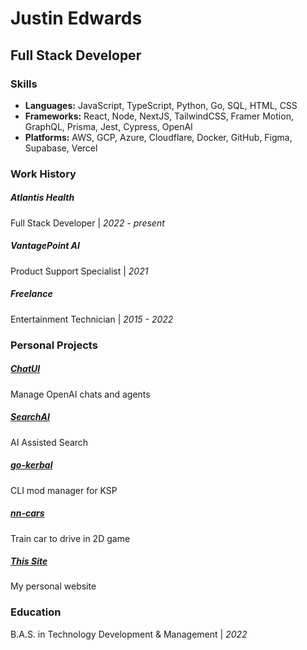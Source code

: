# Justin Edwards

## Full Stack Developer

### Skills

-   **Languages:** JavaScript, TypeScript, Python, Go, SQL, HTML, CSS
-   **Frameworks:** React, Node, NextJS, TailwindCSS, Framer Motion, GraphQL, Prisma, Jest, Cypress, OpenAI
-   **Platforms:** AWS, GCP, Azure, Cloudflare, Docker, GitHub, Figma, Supabase, Vercel

### Work History

##### Atlantis Health

Full Stack Developer | _2022 - present_

##### VantagePoint AI

Product Support Specialist | _2021_

##### Freelance

Entertainment Technician | _2015 - 2022_

### Personal Projects

##### [ChatUI](https://github.com/jedwards1230/chat)

Manage OpenAI chats and agents

##### [SearchAI](https://github.com/jedwards1230/search)

AI Assisted Search

##### [go-kerbal](https://github.com/jedwards1230/go-kerbal)

CLI mod manager for KSP

##### [nn-cars](https://github.com/jedwards1230/cars)

Train car to drive in 2D game

##### [This Site](https://github.com/jedwards1230/personal-website)

My personal website

### Education

B.A.S. in Technology Development & Management | _2022_
